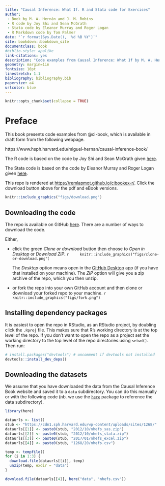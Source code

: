 ```yaml
--- 
title: "Causal Inference: What If. R and Stata code for Exercises"
author: 
 - Book by M. A. Hernán and J. M. Robins
 - R code by Joy Shi and Sean McGrath
 - Stata code by Eleanor Murray and Roger Logan
 - R Markdown code by Tom Palmer
date: "`r format(Sys.Date(), '%d %B %Y')`"
site: bookdown::bookdown_site
documentclass: book
#biblio-style: apalike
link-citations: yes
description: "Code examples from Causal Inference: What If by M. A. Hernán and J. M. Robins https://www.hsph.harvard.edu/miguel-hernan/causal-inference-book/"
geometry: margin=1in
fontsize: 10pt
linestretch: 1.1
bibliography: bibliography.bib
papersize: a4
urlcolor: blue
---
```


```r
knitr::opts_chunk$set(collapse = TRUE) 
```

# Preface{-}

This book presents code examples from @ci-book, which is available in draft form from the following webpage.

https://www.hsph.harvard.edu/miguel-hernan/causal-inference-book/

The R code is based on the code by Joy Shi and Sean McGrath given [here](https://cdn1.sph.harvard.edu/wp-content/uploads/sites/1268/1268/20/Rcode_CIpart2.zip).

The Stata code is based on the code by Eleanor Murray and Roger Logan given [here](https://cdn1.sph.harvard.edu/wp-content/uploads/sites/1268/2019/11/stata_part2.zip).

This repo is rendered at <https://remlapmot.github.io/cibookex-r/>. Click the download button above for the pdf and eBook versions.

```r
knitr::include_graphics("figs/download.png")
```

## Downloading the code

The repo is available on GitHub [here](https://github.com/remlapmot/cibookex-r). There are a number of ways to download the code.

Either,

* click the green *Clone or download* button then choose to *Open in Desktop* or *Download ZIP*. 
    ```r
    knitr::include_graphics("figs/clone-or-download.png")
    ```
    
  The *Desktop* option means open in the [GitHub Desktop](https://desktop.github.com/) app (if you have that installed on your machine). The *ZIP* option will give you a zip archive of the repo, which you then unzip.

* or fork the repo into your own GitHub account and then clone or download your forked repo to your machine.
    ```r
    knitr::include_graphics("figs/fork.png")
    ```

## Installing dependency packages
It is easiest to open the repo in RStudio, as an RStudio project, by doubling click the `.Rproj` file. This makes sure that R's working directory is at the top level of the repo. If you don't want to open the repo as a project set the working directory to the top level of the repo directories using `setwd()`. Then run:
```r
# install.packages("devtools") # uncomment if devtools not installed
devtools::install_dev_deps()
```

## Downloading the datasets
We assume that you have downloaded the data from the Causal Inference Book website and saved it to a `data` subdirectory. You can do this manually or with the following code (nb. we use the [`here`](https://here.r-lib.org/) package to reference the data subdirectory).

```r
library(here)
```

```r
dataurls <- list()
stub <- "https://cdn1.sph.harvard.edu/wp-content/uploads/sites/1268/"
dataurls[[1]] <- paste0(stub, "2012/10/nhefs_sas.zip")
dataurls[[2]] <- paste0(stub, "2012/10/nhefs_stata.zip")
dataurls[[3]] <- paste0(stub, "2017/01/nhefs_excel.zip")
dataurls[[4]] <- paste0(stub, "1268/20/nhefs.csv")

temp <- tempfile()
for (i in 1:3) {
  download.file(dataurls[[i]], temp)
  unzip(temp, exdir = "data")
}

download.file(dataurls[[4]], here("data", "nhefs.csv"))
```

\mainmatter
